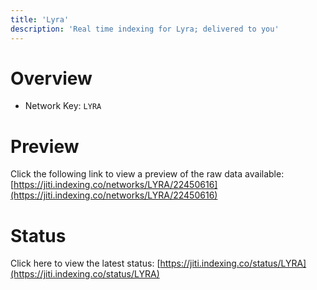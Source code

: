 ```yaml
---
title: 'Lyra'
description: 'Real time indexing for Lyra; delivered to you'
---
```


# Overview
- Network Key: `LYRA`

# Preview
Click the following link to view a preview of the raw data available: [https://jiti.indexing.co/networks/LYRA/22450616](https://jiti.indexing.co/networks/LYRA/22450616)

# Status
Click here to view the latest status: [https://jiti.indexing.co/status/LYRA](https://jiti.indexing.co/status/LYRA)
